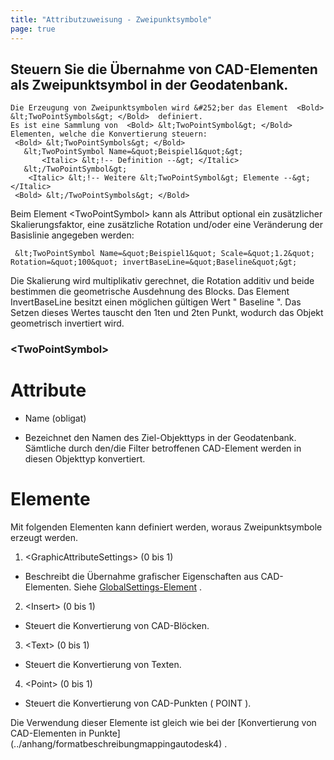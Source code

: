 ```yaml
---
title: "Attributzuweisung - Zweipunktsymbole"
page: true
---
```

## Steuern Sie die &#220;bernahme von CAD-Elementen als Zweipunktsymbol in der Geodatenbank.

```
Die Erzeugung von Zweipunktsymbolen wird &#252;ber das Element  <Bold> &lt;TwoPointSymbols&gt; </Bold>  definiert.
Es ist eine Sammlung von  <Bold> &lt;TwoPointSymbol&gt; </Bold>  Elementen, welche die Konvertierung steuern:
 <Bold> &lt;TwoPointSymbols&gt; </Bold> 
   &lt;TwoPointSymbol Name=&quot;Beispiel1&quot;&gt;
       <Italic> &lt;!-- Definition --&gt; </Italic> 
   &lt;/TwoPointSymbol&gt;
    <Italic> &lt;!-- Weitere &lt;TwoPointSymbol&gt; Elemente --&gt; </Italic> 
 <Bold> &lt;/TwoPointSymbols&gt; </Bold> 
```


Beim Element  <Bold> &lt;TwoPointSymbol&gt; </Bold>  kann als Attribut optional ein zus&#228;tzlicher Skalierungsfaktor, eine zus&#228;tzliche Rotation und/oder eine Ver&#228;nderung der Basislinie angegeben werden:

```
 &lt;TwoPointSymbol Name=&quot;Beispiel1&quot; Scale=&quot;1.2&quot; Rotation=&quot;100&quot; invertBaseLine=&quot;Baseline&quot;&gt; 
```

Die Skalierung wird multiplikativ gerechnet, die Rotation additiv und beide bestimmen die geometrische Ausdehnung des Blocks.
Das Element  <Italic> InvertBaseLine </Italic>  besitzt einen m&#246;glichen g&#252;ltigen Wert &quot; <Italic> Baseline </Italic> &quot;. Das Setzen dieses Wertes tauscht den 1ten und 2ten Punkt, wodurch das Objekt geometrisch invertiert wird.

### &lt;TwoPointSymbol&gt;
### 
# Attribute


- <Bold> Name </Bold>  (obligat)

-  Bezeichnet den Namen des Ziel-Objekttyps in der Geodatenbank. S&#228;mtliche durch den/die Filter betroffenen CAD-Element werden in diesen Objekttyp konvertiert.





### 
# Elemente

Mit folgenden Elementen kann definiert werden, woraus Zweipunktsymbole erzeugt werden.

1. <Bold> &lt;GraphicAttributeSettings&gt; </Bold>  (0 bis 1)

- Beschreibt die &#220;bernahme grafischer Eigenschaften aus CAD-Elementen. Siehe 
[GlobalSettings-Element](../anhang/formatbeschreibungmappingautodesk2)
.



2. <Bold> &lt;Insert&gt; </Bold>  (0 bis 1)

- Steuert die Konvertierung von CAD-Bl&#246;cken.



3. <Bold> &lt;Text&gt; </Bold>  (0 bis 1)

- Steuert die Konvertierung von Texten.



4. <Bold> &lt;Point&gt; </Bold>  (0 bis 1)

- Steuert die Konvertierung von CAD-Punkten ( <Italic> POINT </Italic> ).






<Success>
Die Verwendung dieser Elemente ist gleich wie bei der [Konvertierung von CAD-Elementen in Punkte](../anhang/formatbeschreibungmappingautodesk4)
.
</Success>
